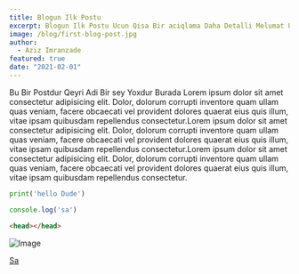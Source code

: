```yaml
---
title: Blogun Ilk Postu
excerpt: Blogun Ilk Postu Ucun Qisa Bir aciqlama Daha Detalli Melumat Ucun Iceriye Daxil Ol.
image: /blog/first-blog-post.jpg
author:
  - Aziz Imranzade
featured: true
date: "2021-02-01"
---
```


Bu Bir Postdur Qeyri Adi Bir sey Yoxdur Burada
Lorem ipsum dolor sit amet consectetur adipisicing elit. Dolor, dolorum corrupti inventore quam ullam quas veniam, facere obcaecati vel provident dolores quaerat eius quis illum, vitae ipsam quibusdam repellendus consectetur.Lorem ipsum dolor sit amet consectetur adipisicing elit. Dolor, dolorum corrupti inventore quam ullam quas veniam, facere obcaecati vel provident dolores quaerat eius quis illum, vitae ipsam quibusdam repellendus consectetur.Lorem ipsum dolor sit amet consectetur adipisicing elit. Dolor, dolorum corrupti inventore quam ullam quas veniam, facere obcaecati vel provident dolores quaerat eius quis illum, vitae ipsam quibusdam repellendus consectetur.

```py
print('hello Dude')
```


```js
console.log('sa')
```

```html
<head></head>
```
![Image](/blog/first-blog-post.jpg)

<a target="_blank" href="https://www.youtube.com">Sa</a>
